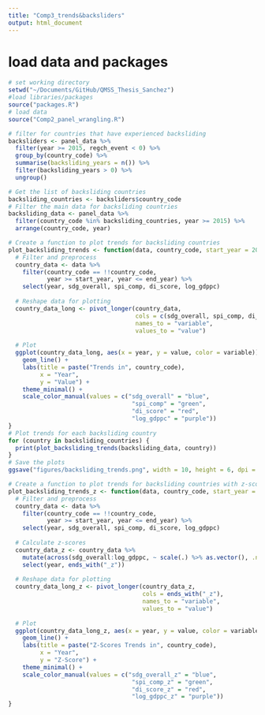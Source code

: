 ```yaml
---
title: "Comp3_trends&backsliders"
output: html_document
---
```


# load data and packages
```r
# set working directory
setwd("~/Documents/GitHub/QMSS_Thesis_Sanchez")
#load libraries/packages
source("packages.R")
# load data
source("Comp2_panel_wrangling.R")
```

```r
# filter for countries that have experienced backsliding
backsliders <- panel_data %>%
  filter(year >= 2015, regch_event < 0) %>%
  group_by(country_code) %>%
  summarise(backsliding_years = n()) %>%
  filter(backsliding_years > 0) %>%
  ungroup()

# Get the list of backsliding countries
backsliding_countries <- backsliders$country_code
# Filter the main data for backsliding countries
backsliding_data <- panel_data %>%
  filter(country_code %in% backsliding_countries, year >= 2015) %>%
  arrange(country_code, year)

```

```r
# Create a function to plot trends for backsliding countries
plot_backsliding_trends <- function(data, country_code, start_year = 2015, end_year = 2025) {
  # Filter and preprocess
  country_data <- data %>%
    filter(country_code == !!country_code,
           year >= start_year, year <= end_year) %>%
    select(year, sdg_overall, spi_comp, di_score, log_gdppc)
  
  # Reshape data for plotting
  country_data_long <- pivot_longer(country_data, 
                                    cols = c(sdg_overall, spi_comp, di_score, log_gdppc),
                                    names_to = "variable", 
                                    values_to = "value")
  
  # Plot
  ggplot(country_data_long, aes(x = year, y = value, color = variable)) +
    geom_line() +
    labs(title = paste("Trends in", country_code),
         x = "Year",
         y = "Value") +
    theme_minimal() +
    scale_color_manual(values = c("sdg_overall" = "blue", 
                                   "spi_comp" = "green", 
                                   "di_score" = "red", 
                                   "log_gdppc" = "purple"))
}
# Plot trends for each backsliding country
for (country in backsliding_countries) {
  print(plot_backsliding_trends(backsliding_data, country))
}
# Save the plots
ggsave("figures/backsliding_trends.png", width = 10, height = 6, dpi = 300)
```

```r
# Create a function to plot trends for backsliding countries with z-scores
plot_backsliding_trends_z <- function(data, country_code, start_year = 2015, end_year = 2025) {
  # Filter and preprocess
  country_data <- data %>%
    filter(country_code == !!country_code,
           year >= start_year, year <= end_year) %>%
    select(year, sdg_overall, spi_comp, di_score, log_gdppc)
  
  # Calculate z-scores
  country_data_z <- country_data %>%
    mutate(across(sdg_overall:log_gdppc, ~ scale(.) %>% as.vector(), .names = "{.col}_z")) %>%
    select(year, ends_with("_z"))
  
  # Reshape data for plotting
  country_data_long_z <- pivot_longer(country_data_z, 
                                      cols = ends_with("_z"),
                                      names_to = "variable", 
                                      values_to = "value")
  
  # Plot
  ggplot(country_data_long_z, aes(x = year, y = value, color = variable)) +
    geom_line() +
    labs(title = paste("Z-Scores Trends in", country_code),
         x = "Year",
         y = "Z-Score") +
    theme_minimal() +
    scale_color_manual(values = c("sdg_overall_z" = "blue", 
                                   "spi_comp_z" = "green", 
                                   "di_score_z" = "red", 
                                   "log_gdppc_z" = "purple"))
}
```


